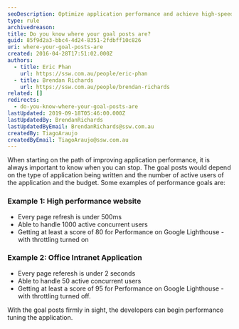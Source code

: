 ```yaml
---
seoDescription: Optimize application performance and achieve high-speed user experiences with measurable goals, such as page load times under 500ms or scores above 80 on Google Lighthouse.
type: rule
archivedreason:
title: Do you know where your goal posts are?
guid: 85f9d2a3-bbc4-4d24-8351-2fdbff10c826
uri: where-your-goal-posts-are
created: 2016-04-28T17:51:02.000Z
authors:
  - title: Eric Phan
    url: https://ssw.com.au/people/eric-phan
  - title: Brendan Richards
    url: https://ssw.com.au/people/brendan-richards
related: []
redirects:
  - do-you-know-where-your-goal-posts-are
lastUpdated: 2019-09-18T05:46:00.000Z
lastUpdatedBy: BrendanRichards
lastUpdatedByEmail: BrendanRichards@ssw.com.au
createdBy: TiagoAraujo
createdByEmail: TiagoAraujo@ssw.com.au
---
```


When starting on the path of improving application performance, it is always important to know when you can stop. The goal posts would depend on the type of application being written and the number of active users of the application and the budget. Some examples of performance goals are:
### Example 1: High performance website

- Every page refresh is under 500ms
- Able to handle 1000 active concurrent users
- Getting at least a score of 80 for Performance on Google Lighthouse - with throttling turned on

### Example 2: Office Intranet Application

- Every page referesh is under 2 seconds
- Able to handle 50 active concurrent users
- Getting at least a score of 95 for Performance on Google Lighthouse - with throttling turned off.

With the goal posts firmly in sight, the developers can begin performance tuning the application.
